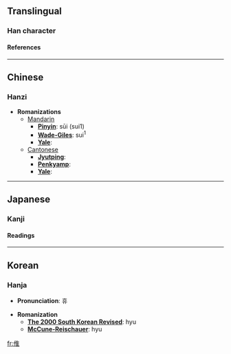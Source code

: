 ==Translingual==
===Han character===
{{Han char|rad=人|as=08|sn=10|four=2021<sub>4</sub>|canj=人人土 (OOG), X人人土 (XOOG)}}
====References====
{{Han ref|kx=0108.110|dkj=00782|dj=0231.010|hdz=10180.010|uh=5020|ud=20512|bh=D0D8|bd=53464}}
----

==Chinese==
===Hanzi===


* '''Romanizations'''
** [[Mandarin]]
*** '''[[Pinyin]]''': sūi (sui1)
*** '''[[Wade-Giles]]''': sui<sup>1</sup>
*** '''[[Yale]]''': 
**[[Cantonese]]
***'''[[Jyutping]]''':
***'''[[Penkyamp]]''': 
***'''[[Yale]]''': 


----
==Japanese==
===Kanji===

{{ja-kanji|grade=|rs=人08}}
====Readings====
{{ja-readings|on=[[き]] (ki)|kun=[[みにくい]] (minikui)}}


----
==Korean==
===Hanja===

* '''Pronunciation''': 휴

* '''Romanization'''
** '''[[The 2000 South Korean Revised Romanization|The 2000 South Korean Revised]]''': hyu
** '''[[McCune-Reischauer]]''': hyu


[[fr:倠]]